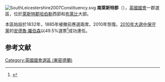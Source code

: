 [[File:SouthLeicestershire2007Constituency.svg|right]]
'''南萊斯特郡'''（{{lang-en|South Leicestershire}}），[[英國|英國]][[英國國會|國會]]一郡選區，位於[[萊斯特郡|萊斯特郡]][[哈伯勒|哈伯勒]]西部和[[布萊比|布萊比]]大部。

本區始設於1832年，1885年被撤前應選兩席，2010年恢復。[[2010年英國大選|2010年大選中]][[保守黨_(英國)|保守黨]]的[[安德魯·羅伯森|安德魯·羅伯森]]以49.5%選票<ref name="">{{cite news
|publisher=[[英國廣播公司|英國廣播公司]]
|date=2010年5月7日
|title=Election 2010/Constituency/Leicestershire South
|url=http://news.bbc.co.uk/1/shared/election2010/results/constituency/e15.stm
|accessdate=2010年9月28日
|archive-date=2017年8月23日
|archive-url=https://web.archive.org/web/20170823104146/http://news.bbc.co.uk/1/shared/election2010/results/constituency/e15.stm
|dead-url=no
}}</ref>成功連任。

==参考文献==
<div class="references-small">
<references></references>
</div>

{{DEFAULTSORT:South Leicestershire (UK Parliament constituency)}}
[[Category:英國國會選區_(東密德蘭)|Category:英國國會選區 (東密德蘭)]]